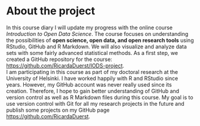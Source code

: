
# About the project

In this course diary I will update my progress with the online course *Introduction to Open Data Science*. The course focuses on understanding the possibilities of **open science, open data, and open research tools** using RStudio, GitHub and R Markdown. We will also visualize and analyze data sets with some fairly advanced statistical methods. As a first step, we created a GitHub repository for the course: <https://github.com/RicardaDuerst/IODS-project>.  
I am participating in this course as part of my doctoral research at the University of Helsinki. I have worked happily with R and RStudio since years. However, my GitHub account was never really used since its creation. Therefore, I hope to gain better understanding of GitHub and version control as well as R Markdown files during this course. My goal is to use version control with Git for all my research projects in the future and publish some projects on my GitHub page <https://github.com/RicardaDuerst>.


